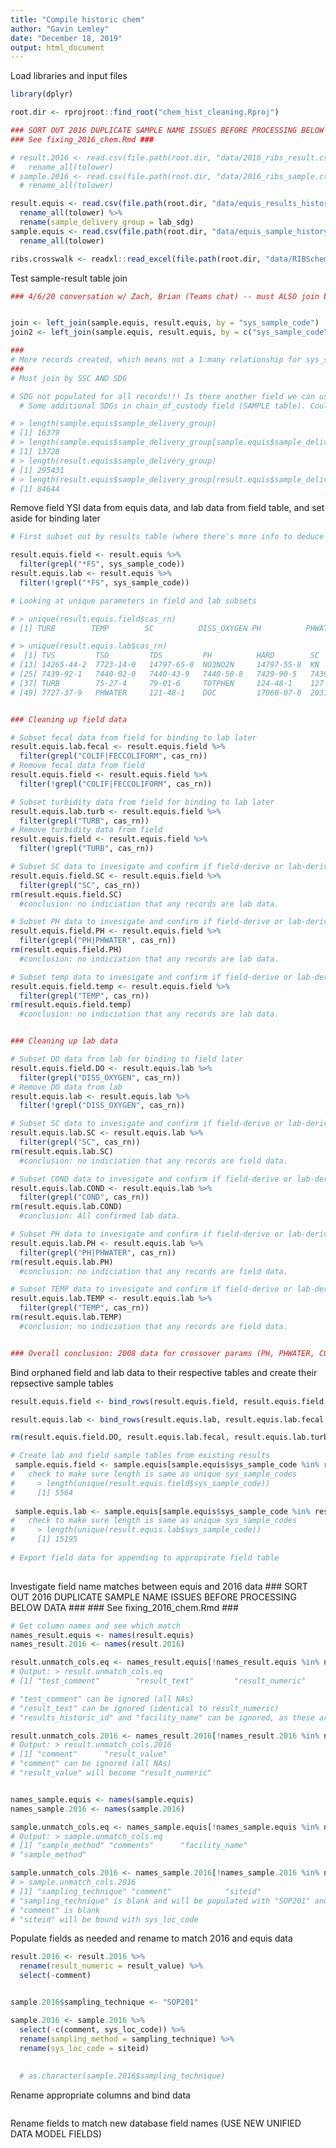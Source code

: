 ```yaml
---
title: "Compile historic chem"
author: "Gavin Lemley"
date: "December 18, 2019"
output: html_document
---
```


Load libraries and input files
```r
library(dplyr)

root.dir <- rprojroot::find_root("chem_hist_cleaning.Rproj")

### SORT OUT 2016 DUPLICATE SAMPLE NAME ISSUES BEFORE PROCESSING BELOW DATA ###
### See fixing_2016_chem.Rmd ###

# result.2016 <- read.csv(file.path(root.dir, "data/2016_ribs_result.csv"), stringsAsFactors = FALSE) %>% 
#   rename_all(tolower)
# sample.2016 <- read.csv(file.path(root.dir, "data/2016_ribs_sample.csv"), stringsAsFactors = FALSE) %>% 
  # rename_all(tolower)

result.equis <- read.csv(file.path(root.dir, "data/equis_results_history.csv"), stringsAsFactors = FALSE) %>% 
  rename_all(tolower) %>%
  rename(sample_delivery_group = lab_sdg)
sample.equis <- read.csv(file.path(root.dir, "data/equis_sample_history.csv"), stringsAsFactors = FALSE) %>% 
  rename_all(tolower)

ribs.crosswalk <- readxl::read_excel(file.path(root.dir, "data/RIBSchem_historic_BioSiteJoin_2019-12-18.xlsx"))

```

Test sample-result table join
```r


### 4/6/20 conversation w/ Zach, Brian (Teams chat) -- must ALSO join by fraction in addition to SSC and SDG. Zach says this solved his issue with dups.


join <- left_join(sample.equis, result.equis, by = "sys_sample_code")
join2 <- left_join(sample.equis, result.equis, by = c("sys_sample_code", "sample_delivery_group"))

###
# More records created, which means not a 1:many relationship for sys_sample_code. Look into this.
###
# Must join by SSC AND SDG

# SDG not populated for all records!!! Is there another field we can use?
  # Some additional SDGs in chain_of_custody field (SAMPLE table). Could pull SDG from lab_sample_id (RESULT table)

# > length(sample.equis$sample_delivery_group)
# [1] 16379
# > length(sample.equis$sample_delivery_group[sample.equis$sample_delivery_group != ""])
# [1] 13728
# > length(result.equis$sample_delivery_group)
# [1] 295431
# > length(result.equis$sample_delivery_group[result.equis$sample_delivery_group != ""])
# [1] 84644

```

Remove field YSI data from equis data, and lab data from field table, and set aside for binding later
```r
# First subset out by results table (where there's more info to deduce field vs lab data) then %in% match to subset samples table

result.equis.field <- result.equis %>% 
  filter(grepl("*FS", sys_sample_code))
result.equis.lab <- result.equis %>% 
  filter(!grepl("*FS", sys_sample_code))

# Looking at unique parameters in field and lab subsets

# > unique(result.equis.field$cas_rn)
# [1] TURB        TEMP        SC          DISS_OXYGEN PH          PHWATER     COLIF       FECCOLIFORM

# > unique(result.equis.lab$cas_rn)
#  [1] TVS         TSO         TDS         PH          HARD        SC          FECCOLIFORM COLIF       TSS         TEMP        DISS_OXYGEN TOC        
# [13] 14265-44-2  7723-14-0   14797-65-0  NO3NO2N     14797-55-8  KN          7664-41-7   ALK         16887-00-6  14808-79-8  16984-48-8  7439-97-6  
# [25] 7439-92-1   7440-02-0   7440-43-9   7440-50-8   7429-90-5   7439-89-6   7439-95-4   7439-96-5   7440-09-7   7440-23-5   7440-66-6   7440-70-2  
# [37] TURB        75-27-4     79-01-6     TOTPHEN     124-48-1    127-18-4    67-66-3     74-87-3     75-01-4     75-09-2     7440-22-4   7440-38-2  
# [49] 7727-37-9   PHWATER     121-48-1    DOC         17060-07-0  2037-26-5   460-00-4    PDORTHO     7440-44-0   COND        ARC-NO3NO2N 479-61-8 


### Cleaning up field data

# Subset fecal data from field for binding to lab later
result.equis.lab.fecal <- result.equis.field %>% 
  filter(grepl("COLIF|FECCOLIFORM", cas_rn))
# Remove fecal data from field
result.equis.field <- result.equis.field %>% 
  filter(!grepl("COLIF|FECCOLIFORM", cas_rn))

# Subset turbidity data from field for binding to lab later
result.equis.lab.turb <- result.equis.field %>% 
  filter(grepl("TURB", cas_rn))
# Remove turbidity data from field
result.equis.field <- result.equis.field %>% 
  filter(!grepl("TURB", cas_rn))

# Subset SC data to invesigate and confirm if field-derive or lab-derived
result.equis.field.SC <- result.equis.field %>% 
  filter(grepl("SC", cas_rn))
rm(result.equis.field.SC)
  #conclusion: no indiciation that any records are lab data.

# Subset PH data to invesigate and confirm if field-derive or lab-derived
result.equis.field.PH <- result.equis.field %>% 
  filter(grepl("PH|PHWATER", cas_rn))
rm(result.equis.field.PH)
  #conclusion: no indiciation that any records are lab data.

# Subset temp data to invesigate and confirm if field-derive or lab-derived
result.equis.field.temp <- result.equis.field %>% 
  filter(grepl("TEMP", cas_rn))
rm(result.equis.field.temp)
  #conclusion: no indiciation that any records are lab data.


### Cleaning up lab data

# Subset DO data from lab for binding to field later
result.equis.field.DO <- result.equis.lab %>% 
  filter(grepl("DISS_OXYGEN", cas_rn))
# Remove DO data from lab
result.equis.lab <- result.equis.lab %>% 
  filter(!grepl("DISS_OXYGEN", cas_rn))

# Subset SC data to invesigate and confirm if field-derive or lab-derived
result.equis.lab.SC <- result.equis.lab %>% 
  filter(grepl("SC", cas_rn))
rm(result.equis.lab.SC)
  #conclusion: no indiciation that any records are field data.

# Subset COND data to invesigate and confirm if field-derive or lab-derived
result.equis.lab.COND <- result.equis.lab %>% 
  filter(grepl("COND", cas_rn))
rm(result.equis.lab.COND)
  #conclusion: All confirmed lab data.

# Subset PH data to invesigate and confirm if field-derive or lab-derived
result.equis.lab.PH <- result.equis.lab %>% 
  filter(grepl("PH|PHWATER", cas_rn))
rm(result.equis.lab.PH)
  #conclusion: no indiciation that any records are field data.

# Subset TEMP data to invesigate and confirm if field-derive or lab-derived
result.equis.lab.TEMP <- result.equis.lab %>% 
  filter(grepl("TEMP", cas_rn))
rm(result.equis.lab.TEMP)
  #conclusion: no indiciation that any records are field data.


### Overall conclusion: 2008 data for crossover params (PH, PHWATER, COND, SC, TEMP) looks suspcicious and should be investigated when all data is together. Move ahead with current designations in data.

```

Bind orphaned field and lab data to their respective tables and create their repsective sample tables
```r

result.equis.field <- bind_rows(result.equis.field, result.equis.field.DO)

result.equis.lab <- bind_rows(result.equis.lab, result.equis.lab.fecal, result.equis.lab.turb)

rm(result.equis.field.DO, result.equis.lab.fecal, result.equis.lab.turb)

# Create lab and field sample tables from existing results
 sample.equis.field <- sample.equis[sample.equis$sys_sample_code %in% result.equis.field$sys_sample_code, ]
#   check to make sure length is same as unique sys_sample_codes
#     > length(unique(result.equis.field$sys_sample_code))
#     [1] 5564
 
 sample.equis.lab <- sample.equis[sample.equis$sys_sample_code %in% result.equis.lab$sys_sample_code, ]
#   check to make sure length is same as unique sys_sample_codes
#     > length(unique(result.equis.lab$sys_sample_code))
#     [1] 15195
 
# Export field data for appending to appropirate field table
 
```

Investigate field name matches between equis and 2016 data
### SORT OUT 2016 DUPLICATE SAMPLE NAME ISSUES BEFORE PROCESSING BELOW DATA ###
### See fixing_2016_chem.Rmd ###
```r
# Get column names and see which match
names_result.equis <- names(result.equis)
names_result.2016 <- names(result.2016)

result.unmatch_cols.eq <- names_result.equis[!names_result.equis %in% names_result.2016]
# Output: > result.unmatch_cols.eq
# [1] "test_comment"        "result_text"         "result_numeric"      "results_historic_id" "facility_name"  

# "test_comment" can be ignored (all NAs)
# "result_text" can be ignored (identical to result_numeric) 
# "results_historic_id" and "facility_name" can be ignored, as these are equis fields.

result.unmatch_cols.2016 <- names_result.2016[!names_result.2016 %in% names_result.equis]
# Output: > result.unmatch_cols.2016
# [1] "comment"      "result_value" 
# "comment" can be ignored (all NAs)
# "result_value" will become "result_numeric"


names_sample.equis <- names(sample.equis)
names_sample.2016 <- names(sample.2016)

sample.unmatch_cols.eq <- names_sample.equis[!names_sample.equis %in% names_sample.2016]
# Output: > sample.unmatch_cols.eq
# [1] "sample_method" "comments"      "facility_name"
# "sample_method" 

sample.unmatch_cols.2016 <- names_sample.2016[!names_sample.2016 %in% names_sample.equis]
# > sample.unmatch_cols.2016
# [1] "sampling_technique" "comment"            "siteid"
# "sampling_technique" is blank and will be populated with "SOP201" and append to equis "sample_method""
# "comment" is blank
# "siteid" will be bound with sys_loc_code

```

Populate fields as needed and rename to match 2016 and equis data
```r

result.2016 <- result.2016 %>% 
  rename(result_numeric = result_value) %>% 
  select(-comment)


sample.2016$sampling_technique <- "SOP201" 

sample.2016 <- sample.2016 %>% 
  select(-c(comment, sys_loc_code)) %>% 
  rename(sampling_method = sampling_technique) %>%
  rename(sys_loc_code = siteid)
  
  
  # as.character(sample.2016$sampling_technique)

```


Rename appropriate columns and bind data
```r

```


Rename fields to match new database field names (USE NEW UNIFIED DATA MODEL FIELDS)
```r

```

